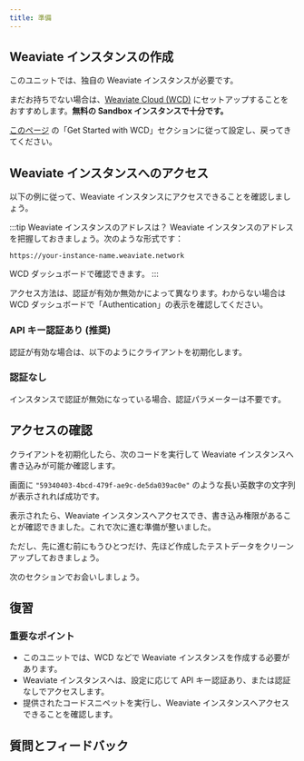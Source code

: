 ```yaml
---
title: 準備
---
```



## <i class="fa-solid fa-square-chevron-right"></i> Weaviate インスタンスの作成

このユニットでは、独自の Weaviate インスタンスが必要です。

まだお持ちでない場合は、[Weaviate Cloud (WCD)](https://console.weaviate.cloud/) にセットアップすることをおすすめします。**無料の Sandbox インスタンスで十分です。**

[このページ](../101_hello_weaviate/40_set_up.mdx#--get-started-with-wcd) の「Get Started with WCD」セクションに従って設定し、戻ってきてください。

## <i class="fa-solid fa-square-chevron-right"></i> Weaviate インスタンスへのアクセス

以下の例に従って、Weaviate インスタンスにアクセスできることを確認しましょう。

:::tip Weaviate インスタンスのアドレスは？
Weaviate インスタンスのアドレスを把握しておきましょう。次のような形式です：
```
https://your-instance-name.weaviate.network
```
WCD ダッシュボードで確認できます。
:::

アクセス方法は、認証が有効か無効かによって異なります。わからない場合は WCD ダッシュボードで「Authentication」の表示を確認してください。

### <i class="fa-solid fa-code"></i> API キー認証あり (推奨)

認証が有効な場合は、以下のようにクライアントを初期化します。

<Tabs groupId="languages">
<TabItem value="py" label="Python">
<FilteredTextBlock
  text={PythonCodeExample}
  startMarker="# ===== Instantiate Weaviate client w/ auth config ====="
  endMarker="# ===== END Instantiate Weaviate client w/ auth config ====="
  language="py"
/>
</TabItem>
</Tabs>

### <i class="fa-solid fa-code"></i> 認証なし

インスタンスで認証が無効になっている場合、認証パラメーターは不要です。

<Tabs groupId="languages">
<TabItem value="py" label="Python">
<FilteredTextBlock
  text={PythonCodeExample}
  startMarker="# ===== Instantiate Weaviate client w/o auth ====="
  endMarker="# ===== END Instantiate Weaviate client w/o auth ====="
  language="py"
/>
</TabItem>
</Tabs>

## <i class="fa-solid fa-square-chevron-right"></i> アクセスの確認

クライアントを初期化したら、次のコードを実行して Weaviate インスタンスへ書き込みが可能か確認します。

<Tabs groupId="languages">
<TabItem value="py" label="Python">
<FilteredTextBlock
  text={PythonCodeExample}
  startMarker="# ===== Confirm that the client can access the instance ====="
  endMarker="# ===== END Confirm that the client can access the instance ====="
  language="py"
/>
</TabItem>
</Tabs>

画面に `"59340403-4bcd-479f-ae9c-de5da039ac0e"` のような長い英数字の文字列が表示されれば成功です。

表示されたら、Weaviate インスタンスへアクセスでき、書き込み権限があることが確認できました。これで次に進む準備が整いました。

ただし、先に進む前にもうひとつだけ、先ほど作成したテストデータをクリーンアップしておきましょう。

<Tabs groupId="languages">
<TabItem value="py" label="Python">
<FilteredTextBlock
  text={PythonCodeExample}
  startMarker="# ===== Delete our test object ====="
  endMarker="# ===== END Delete our test object ====="
  language="py"
/>
</TabItem>
</Tabs>

次のセクションでお会いしましょう。

## <i class="fa-solid fa-square-chevron-right"></i> 復習

### <i class="fa-solid fa-lightbulb-on"></i> 重要なポイント

- このユニットでは、WCD などで Weaviate インスタンスを作成する必要があります。  
- Weaviate インスタンスへは、設定に応じて API キー認証あり、または認証なしでアクセスします。  
- 提供されたコードスニペットを実行し、Weaviate インスタンスへアクセスできることを確認します。  

## 質問とフィードバック


<DocsFeedback/>
